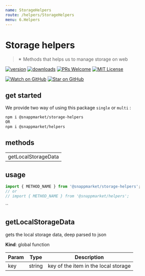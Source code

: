 ```yaml
---
name: StorageHelpers
route: /helpers/StorageHelpers
menu: 6.Helpers
---
```



# Storage helpers
> ✴ Methods that helps us to manage storage on web

[![version](https://img.shields.io/npm/v/@snappmarket/storage-helpers.svg?style=flat-square)](https://www.npmjs.com/package/@snappmarket/storage-helpers)
[![downloads](https://img.shields.io/npm/dm/@snappmarket/storage-helpers.svg?style=flat-square)](http://www.npmtrends.com/@snappmarket/storage-helpers)
[![PRs Welcome](https://img.shields.io/badge/PRs-welcome-brightgreen.svg?style=flat-square)](http://makeapullrequest.com)
[![MIT License](https://img.shields.io/npm/l/@snappmarket/storage-helpers.svg?style=flat-square)](https://github.com/snappmarket/frontend-toolbox/tree/master/packages/useDidUpdateEffect/blob/master/LICENSE.md)

[![Watch on GitHub](https://img.shields.io/github/watchers/snappmarket/frontend-toolbox.svg?style=social)](https://github.com/snappmarket/frontend-toolbox/watchers)
[![Star on GitHub](https://img.shields.io/github/stars/snappmarket/frontend-toolbox.svg?style=social)](https://github.com/snappmarket/frontend-toolbox/stargazers)

## get started
We provide two way of using this package `single` or `multi` :
```bash
npm i @snappmarket/storage-helpers
OR
npm i @snappmarket/helpers
```

## methods
|        |
| ------ |
| getLocalStorageData                                                 |

## usage
```javascript
import { METHOD_NAME } from '@snappmarket/storage-helpers';
// or
// import { METHOD_NAME } from '@snappmarket/helpers';
```
``

<a name="getLocalStorageData"></a>

## getLocalStorageData
gets the local storage data, deep parsed to json

**Kind**: global function  

| Param | Type | Description |
| --- | --- | --- |
| key | string | key of the item in the local storage |

